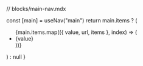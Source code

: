// blocks/main-nav.mdx

  const [main] = useNav("main")
  return main.items ? (
    <Ul>
      {main.items.map(({ value, url, items }, index) => (
        <Li key={index}>
          <Link href={url}>{value}</Link>
        </Li>
      ))}
    </Ul>
  ) : null
}